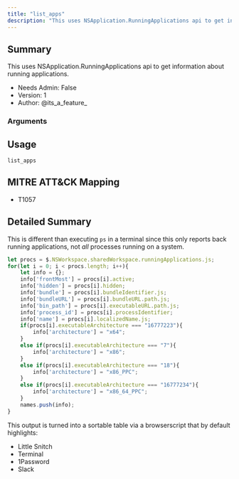 ```yaml
---
title: "list_apps"
description: "This uses NSApplication.RunningApplications api to get information about running applications."
---
```


## Summary

This uses NSApplication.RunningApplications api to get information about running applications. 
- Needs Admin: False  
- Version: 1  
- Author: @its_a_feature_  

### Arguments

## Usage

```
list_apps
```

## MITRE ATT&CK Mapping

- T1057  
## Detailed Summary
This is different than executing `ps` in a terminal since this only reports back running applications, not _all_ processes running on a system.
```javascript
let procs = $.NSWorkspace.sharedWorkspace.runningApplications.js;
for(let i = 0; i < procs.length; i++){
    let info = {};
    info['frontMost'] = procs[i].active;
    info['hidden'] = procs[i].hidden;
    info['bundle'] = procs[i].bundleIdentifier.js;
    info['bundleURL'] = procs[i].bundleURL.path.js;
    info['bin_path'] = procs[i].executableURL.path.js;
    info['process_id'] = procs[i].processIdentifier;
    info['name'] = procs[i].localizedName.js;
    if(procs[i].executableArchitecture === "16777223"){
        info['architecture'] = "x64";
    }
    else if(procs[i].executableArchitecture === "7"){
        info['architecture'] = "x86";
    }
    else if(procs[i].executableArchitecture === "18"){
        info['architecture'] = "x86_PPC";
    }
    else if(procs[i].executableArchitecture === "16777234"){
        info['architecture'] = "x86_64_PPC";
    }
    names.push(info);
}
```

This output is turned into a sortable table via a browserscript that by default highlights:
- Little Snitch
- Terminal
- 1Password
- Slack

